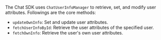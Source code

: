 <PlatformWrapper platform="react-native">

The Chat SDK uses `ChatUserInfoManager` to retrieve, set, and modify user attributes. Followings are the core methods:
- `updateOwnInfo`: Set and update user attributes.
- `fetchUserInfoById`: Retrieve the user attributes of the specified user.
- `fetchOwnInfo`: Retrieve the user's own user attributes.

</PlatformWrapper>